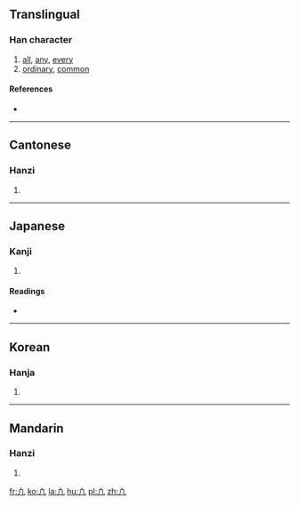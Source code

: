 {{also|几|凡}}
==Translingual==

===Han character===
{{Han char|rn=16|rad=几|as=01|sn=3|four=|canj=竹竹弓 (HHN), X竹竹弓 (XHHN)|ids=⿱[[丿]][[几]]}}

# [[all]], [[any]], [[every]]
# [[ordinary]], [[common]]

====References====
* {{Han ref|kx=0134.021|dkj=01740|dj=0299.110|hdz=10276.020|uh=51E2|ud=20962}}

----

==Cantonese==

===Hanzi===
{{yue-hanzi|jyut=|y=faan4}}

# {{defn|lang=yue|sort=几01}}

----

==Japanese==

===Kanji===
{{ja-kanji|grade=|rs=几01}}

# {{defn|lang=ja|sort=几01}}

====Readings====
* {{ja-readings|on=[[ぼん]] (bon), [[はん]] (han)|kun=[[すべて]] (subete), [[およそ]] (oyoso)}}

----

==Korean==

===Hanja===
{{ko-hanja|hangeul=범|rv=beom|mr=pŏm|y=pem}}

# {{defn|lang=ko|sort=几01}}

----

==Mandarin==

===Hanzi===
{{cmn-hanzi|pin=[[fán]] ([[fan2]])|wg=fan<sup>2</sup>}}

# {{defn|lang=cmn|sort=几01}}

[[fr:凢]]
[[ko:凢]]
[[la:凢]]
[[hu:凢]]
[[pl:凢]]
[[zh:凢]]